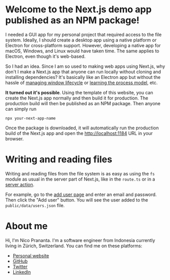 # Welcome to the Next.js demo app published as an NPM package!

I needed a GUI app for my personal project that required access to the file system. Ideally, I should create a desktop app using a native platform or Electron for cross-platform support. However, developing a native app for macOS, Windows, and Linux would have taken time. The same applies to Electron, even though it's web-based.

So I had an idea. Since I am so used to making web apps using Next.js, why don't I make a Next.js app that anyone can run locally without cloning and installing dependencies? It's basically like an Electron app but without the hassle of [managing window lifecycle](https://www.electronjs.org/docs/latest/tutorial/tutorial-first-app#managing-your-apps-window-lifecycle) or [learning the process model](https://www.electronjs.org/docs/latest/tutorial/process-model), etc.

**It turned out it's possible**. Using the template of this website, you can create the Next.js app normally and then build it for production. The production build will then be published as an NPM package. Then anyone can simply run

```
npx your-next-app-name
```

Once the package is downloaded, it will automatically run the production build of the Next.js app and open the [http://localhost:1184](http://localhost:1184) URL in your browser.

# Writing and reading files

Writing and reading files from the file system is as easy as using the `fs` module as usual in the server part of Next.js, like in the `route.ts` or in a [server action](https://nextjs.org/docs/app/building-your-application/data-fetching/server-actions-and-mutations).

For example, go to the [add user page](/add-user) and enter an email and password. Then click the "Add user" button. You will see the user added to the `public/data/users.json` file.

# About me

Hi, I'm Nico Prananta. I'm a software engineer from Indonesia currently living in Zürich, Switzerland. You can find me on these platforms:

- [Personal website](https://nico.fyi)
- [GitHub](https://github.com/nicnocquee)
- [Twitter](https://twitter.com/2co_p)
- [LinkedIn](https://www.linkedin.com/in/nico-prananta-884750200/)
